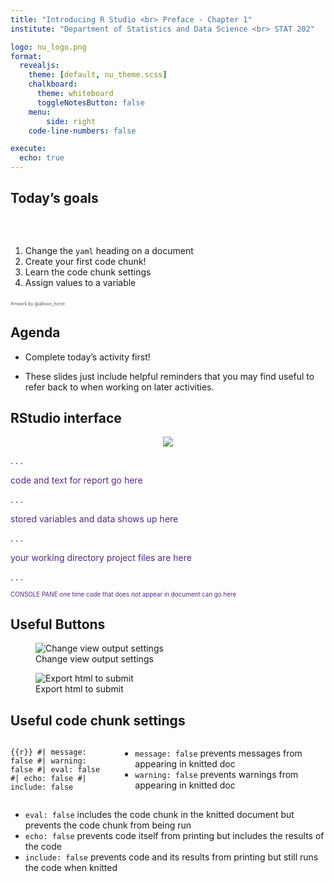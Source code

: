 ```yaml
---
title: "Introducing R Studio <br> Preface - Chapter 1"
institute: "Department of Statistics and Data Science <br> STAT 202"

logo: nu_logo.png
format: 
  revealjs:
    theme: [default, nu_theme.scss]
    chalkboard:
      theme: whiteboard
      toggleNotesButton: false
    menu:
        side: right
    code-line-numbers: false

execute:
  echo: true
---
```


## Today's goals {background-image="images_horst/horst_rstudio_air.png" background-size="400px" background-opacity="50%" background-position="80% 50%"}

<br/>

::: columns
::: {.column width="60%"}
1.  Change the `yaml` heading on a document
2.  Create your first code chunk!
3.  Learn the code chunk settings
4.  Assign values to a variable
:::
:::

::: {.absolute top="77%" left="85%" width="500"}
::: {style="opacity:0.75; font-size: 0.5em"}
Artwork by @allison_horst
:::
:::

<!-- ::: footer -->

<!-- Artwork by @allison_horst -->

<!-- ::: -->

## Agenda

-   Complete today's activity first!

-   These slides just include helpful reminders that you may find useful to refer back to when working on later activities.

## RStudio interface

::: {.absolute top="10%" left="0" width="1031" height="529"}
::: {style="text-align: center"}
![](images_lecture/rstudio_interface.png)
:::
:::

. . .

::: {.absolute top="30%" left="22%" width="300"}
::: {style="color: #4E2A84"}
code and text for report go here
:::
:::

. . .

::: {.absolute top="30%" left="55%"}
::: {style="color: #4E2A84"}
stored variables and data shows up here
:::
:::

. . .

::: {.absolute top="85%" left="55%"}
::: {style="color: #4E2A84"}
your working directory project files are here
:::
:::

. . .

::: {.absolute top="90%" left="0%" width="500"}
::: {style="color: #4E2A84; font-size: 0.7em"}
CONSOLE PANE one time code that does *not* appear in document can go here
:::
:::

## Useful Buttons

::: {layout="[50,50]"}
![Change view output settings](images_lecture/rstudio_viewer.png)

![Export html to submit](images_lecture/rstudio_export.png)
:::

## Useful code chunk settings {.scrollable}

::: columns
::: {.column width="32%"}
``` {{r}}
#| message: false
#| warning: false
#| eval: false
#| echo: false
#| include: false
```
:::

::: {.column width="68%"}
-   `message: false` prevents messages from appearing in knitted doc
-   `warning: false` prevents warnings from appearing in knitted doc
:::
:::

-   `eval: false` includes the code chunk in the knitted document but prevents the code chunk from being run
-   `echo: false` prevents code itself from printing but includes the results of the code
-   `include: false` prevents code and its results from printing but still runs the code when knitted
